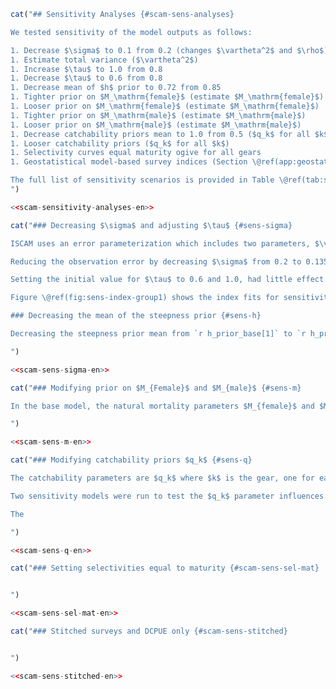 ```r
cat("## Sensitivity Analyses {#scam-sens-analyses}

We tested sensitivity of the model outputs as follows:

1. Decrease $\sigma$ to 0.1 from 0.2 (changes $\vartheta^2$ and $\rho$) 
1. Estimate total variance ($\vartheta^2$)
1. Increase $\tau$ to 1.0 from 0.8
1. Decrease $\tau$ to 0.6 from 0.8
1. Decrease mean of $h$ prior to 0.72 from 0.85
1. Tighter prior on $M_\mathrm{female}$ (estimate $M_\mathrm{female}$)
1. Looser prior on $M_\mathrm{female}$ (estimate $M_\mathrm{female}$)
1. Tighter prior on $M_\mathrm{male}$ (estimate $M_\mathrm{male}$)
1. Looser prior on $M_\mathrm{male}$ (estimate $M_\mathrm{male}$)
1. Decrease catchability priors mean to 1.0 from 0.5 ($q_k$ for all $k$)
1. Looser catchability priors ($q_k$ for all $k$)
1. Selectivity curves equal maturity ogive for all gears
1. Geostatistical model-based survey indices (Section \@ref(app:geostat))

The full list of sensitivity scenarios is provided in Table \@ref(tab:sens-param-settings-table). Base model parameter settings are provided in Table \@ref(tab:param-settings-table). All sensitivity models were run using MCMC with a chain length of `r f(mcmc_chain_length)`, a sample frequency of `r f(mcmc_sample_freq)`, giving `r f(mcmc_num_samples)` samples, which were then burned in by `r f(mcmc_burn_in)` giving a total of `r f(mcmc_actual_samples)` samples actually used.
")
```

```r
<<scam-sensitivity-analyses-en>>
```

```r
cat("### Decreasing $\sigma$ and adjusting $\tau$ {#sens-sigma}

ISCAM uses an error parameterization which includes two parameters, $\vartheta^2$ and $\rho$ which are the total variance and the proportion of total variance associated with observation errors [@iscam]. Observation error ($\sigma$) and process error ($\tau$) cannot be estimated directly, instead there is a calculation done to translate those values to and from the two parameters in the model (Appendix \@ref(app:model-desc), Eq. \@ref(eq:df17)). The initial values of $\sigma$ and $\tau$ in the base model are 0.2 and 0.8 respectively. These translate to initial values for $\vartheta^2$ and $\rho$ of `r base_vartheta` and `r base_rho` respectively. The base model estimate of $\vartheta^2$ has a median and credible interval of `r base_vartheta_est`. The $\rho$ parameter was fixed for the base, and all sensitivity models.

Reducing the observation error by decreasing $\sigma$ from 0.2 to 0.135 increased the initial value of $\vartheta^2$ from `r base_vartheta` to `r sens01_vartheta` while approximately halving $\rho$ from `r base_rho` to `r sens01_rho`. The median estimate of $\vartheta^2$ was `r sens01_vartheta_est`. There were no other changes to the model, so the choice for initial values for these parameters are correlated to their estimates. There was not much effect on the absolute biomass trajectory (Figure \@ref(fig:fig-sens-variance)), but the estimate of $B_0$ was increased from `r base_sbo[1]` to `r svals[[1]][[2]]$sbo[1]` t (Figure \@ref(fig:fig-sens-variance)). The increase in the $B_0$ estimate caused a scaling downward of the relative biomass trajectory (Figure \@ref(fig:fig-sens-variance-rel)). There were no substantial changes to the index fits, age fits, or selectivities. The posterior for $\vartheta^2$ was affected more by the prior for this model than for the base model (Figure \@ref(fig:fig-sens-variance-prior-post), compare to base model Figure \@ref(fig:fig-base-priors-posts)) .

Setting the initial value for $\tau$ to 0.6 and 1.0, had little effect on absolute biomass. Calculating $\vartheta^2$ and $\rho$ when $\tau = 1.0$ (Appendix \@ref(app:model-desc), Eq. \@ref(eq:df17)) gave inital values of `r sens02_vartheta` and `r sens02_rho` respectively. For $\tau = 0.6$, the initial values were `r sens03_vartheta` and `r sens03_rho` respectively. The estimates for $\vartheta^2$ were `r sens02_vartheta_est` and `r sens03_vartheta_est` for sensitivity models with $\tau = 1.0$ and $\tau = 0.6$ respectively. The estimates of $B_0$ were scaled up and down, following $\tau$ being set higher or lower respectively, which resulted in scaling of the relative biomass trajectory up or down with respect to the base model (Figure \@ref(fig:fig-sens-variance-rel)).

Figure \@ref(fig:sens-index-group1) shows the index fits for sensitivity group 1. The model where $\tau = 0.6$ has a slightly different fit for the `r qcs`. It shows higher estimates for 2013--2017 and a slightly futher drop for the last few years to present.

### Decreasing the mean of the steepness prior {#sens-h}

Decreasing the steepness prior mean from `r h_prior_base[1]` to `r h_prior_sens01[1]` and changing the CV from `r h_prior_base[2]` to `r h_prior_sens01[2]` produced very little change in both absolute biomass and $B_0$ (Figure \@ref(fig:fig-sens-variance)), despite having a different posterior (Figure \@ref(fig:sens-steepness-prior), compare to base model Figure \@ref(fig:fig-base-priors-posts)). The prior for $h$ is very influential on the posterior, but varying the $h$ estimate in this way did not have much effect on the absolute or relative biomass.

")
```

```r
<<scam-sens-sigma-en>>
```

```r
cat("### Modifying prior on $M_{Female}$ and $M_{male}$ {#sens-m}

In the base model, the natural mortality parameters $M_{female}$ and $M_{male}$ are fixed to 0.2 and 0.35 respectively. Four sensitivity models were run, to estimate each $M$ parameter with broad and narrow prior SDs. Figure \@ref(fig:fig-sens-m) shows the absolute biomass trajectories for these models. The relative spawning biomass trajectories are shown in Figure \@ref(fig:fig-sens-m-rel). Estimating $M_{female}$ with both narrow and broad priors produced identical estimates to each other and the base model, because they estimated $M_{female}$ as `r unique(models$sens_grps[[2]][[2]]$mcmccalcs$params$m_sex1)[1]`, which is the fixed value in the base model. The sensitivity models that estimate $M_{male}$ produce very different estimates of biomass and in the case of the broad prior, a different $B_0$ estimate as well. $M_{male}$ was estimated as `r sens_male_m_tight_est` and `r sens_male_m_loose_est` for the narrow and broad priors respectively. The estimate of male natural mortality for the broad prior is unrealistic for this species. Fixed values in other assessments are 0.2 for females and 0.35 for males (@spies2021, @spies2019, @grandin2017). The fishing mortality for the two sensitivities to the $M_{male}$ parameter is inflated (\@ref(fig:fig-sens-m-f)). This is an attempt by the model to equalize total mortality $Z = M + F$ to account for the reduction in $M$, so that it can fit the survey indices.

")
```

```r
<<scam-sens-m-en>>
```

```r
cat("### Modifying catchability priors $q_k$ {#sens-q}

The catchability parameters are $q_k$ where $k$ is the gear, one for each trawl fleet and survey index (`r paste(base_model$dat$gear_names, collapse = ", ")`). These parameters are have an initial value and prior SD. In the base model those are `r base_qk_mean` and `r base_qk_sd` respectively.

Two sensitivity models were run to test the $q_k$ parameter influences. In the first, the means for all gears were increased from `r base_qk_mean` to `r sens_qk_mean`, and the SD remained at `r sens_qk_sd`. In the second, the prior was broadened by setting the SD for all the gears to `r sens_qkp_sd`. The means for that model remained at `r sens_qkp_mean`.

The 

")
```

```r
<<scam-sens-q-en>>
```

```r
cat("### Setting selectivities equal to maturity {#scam-sens-sel-mat}


")
```

```r
<<scam-sens-sel-mat-en>>
```

```r
cat("### Stitched surveys and DCPUE only {#scam-sens-stitched}


")
```

```r
<<scam-sens-stitched-en>>
```
